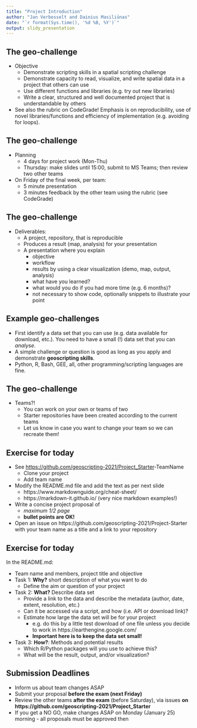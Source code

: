 ```yaml
---
title: "Project Introduction"
author: "Jan Verbesselt and Dainius Masiliūnas"
date: "`r format(Sys.time(), '%d %B, %Y')`"
output: slidy_presentation
---
```


## The geo-challenge

* Objective
    * Demonstrate scripting skills in a spatial scripting challenge
    * Demonstrate capacity to read, visualize, and write spatial data in a project that others can use
    * Use different functions and libraries (e.g. try out new libraries)
    * Write a clear, structured and well documented project that is understandable by others
* See also the rubric on CodeGrade! Emphasis is on reproducibility, use of novel libraries/functions and efficiency of implementation (e.g. avoiding for loops).

## The geo-challenge

* Planning
    * 4 days for project work (Mon-Thu)
    * Thursday: make slides until 15:00, submit to MS Teams; then review two other teams
* On Friday of the final week, per team:
    - 5 minute presentation 
    - 3 minutes feedback by the other team using the rubric (see CodeGrade)

## The geo-challenge

* Deliverables:
    * A project, repository, that is reproducible
    * Produces a result (map, analysis) for your presentation
    * A presentation where you explain
        * objective
        * workflow
        * results by using a clear visualization (demo, map, output, analysis)
        * what have you learned?
        * what would you do if you had more time (e.g. 6 months)?
        * not necessary to show code, optionally snippets to illustrate your point

## Example geo-challenges

- First identify a data set that you can use (e.g. data available for download, etc.). 
You need to have a small (!) data set that you can *analyse*.
- A simple challenge or question is good as long as you apply and demonstrate **geoscripting skills**.
- Python, R, Bash, GEE, all, other programming/scripting languages are fine.

## The geo-challenge

* Teams?!
    - You can work on your own or teams of two
    - Starter repositories have been created according to the current teams
    - Let us know in case you want to change your team so we can recreate them!

## Exercise for today

- See [https://github.com/geoscripting-2021/Project_Starter](https://github.com/geoscripting-2021/Project_Starter)-TeamName
  - Clone your project
  - Add team name
- Modify the README.md file and add the text as per next slide
    - https://www.markdownguide.org/cheat-sheet/
    - https://markdown-it.github.io/
    (very nice markdown examples!)
    
- Write a concise project proposal of 
    - *maximum 1/2 page*
    - **bullet points are OK!**
- Open an issue on https://github.com/geoscripting-2021/Project-Starter with your team name as a title and a link to your repository

## Exercise for today

In the README.md:

- Team name and members, project title and objective
- Task 1: **Why?** short description of what you want to do
    * Define the aim or question of your project
    
- Task 2: **What?** Describe data set
    * Provide a link to the data and describe the metadata (author, date, extent, resolution, etc.)
    * Can it be accessed via a script, and how (i.e. API or download link)?
    * Estimate how large the data set will be for your project
        - e.g. do this by a little test download of one file unless you decide to work in https://earthengine.google.com/
        - **Important here is to keep the data set small!**
        
* Task 3: **How?**: Methods and potential results
    * Which R/Python packages will you use to achieve this?
    * What will be the result, output, and/or visualization?

## Submission Deadlines

* Inform us about team changes ASAP
* Submit your proposal **before the exam (next Friday)**
* Review the other teams **after the exam** (before Saturday), via issues **on https://github.com/geoscripting-2021/Project_Starter**
* If you get a NO GO, make changes ASAP on Monday (January 25) morning - all proposals must be approved then
